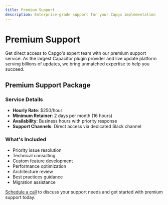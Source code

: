 ```yaml
---
title: Premium Support
description: Enterprise-grade support for your Capgo implementation
---
```


# Premium Support

Get direct access to Capgo's expert team with our premium support service. As the largest Capacitor plugin provider and live update platform serving billions of updates, we bring unmatched expertise to help you succeed.

## Premium Support Package

### Service Details
- **Hourly Rate**: $250/hour
- **Minimum Retainer**: 2 days per month (16 hours)
- **Availability**: Business hours with priority response
- **Support Channels**: Direct access via dedicated Slack channel

### What's Included
- Priority issue resolution
- Technical consulting
- Custom feature development
- Performance optimization
- Architecture review
- Best practices guidance
- Migration assistance

[Schedule a call](https://cal.com/martindonadieu/capgo-enterprise-inquiry) to discuss your support needs and get started with premium support today.
